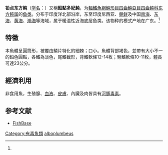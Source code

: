 {{Speciesbox
| name = 铅点东方鲀
| status = NE
| status_system = IUCN3.1
| image = 
| genus = Takifugu
| species = alboplumbeus
| authority = (Richardson, 1844)<ref name='id8851'>{{cite web| url =http://www.bioinfo.cn/db05/BjdwSpecies.php?action=view&id=8851| title =铅点东方鲀| work =《中国动物物种编目数据库》| publisher =中国科学院微生物研究所| author =中国科学院动物研究所| accessdate =2009-04-16| deadurl =yes| archiveurl =https://web.archive.org/web/20160305062610/http://www.bioinfo.cn/db05/BjdwSpecies.php?action=view&id=8851| archivedate =2016-03-05}}</ref>
}}

'''铅点东方鲀'''（[[学名|学名]]：{{lang|la|''Takifugu alboplumbeus''}}）又稱'''鉛點多紀魨'''，为[[輻鰭魚綱|輻鰭魚綱]][[魨形目|魨形目]][[四齒魨亞目|四齒魨亞目]][[四齒鲀科|四齒鲀科]][[东方鲀属|东方鲀属]]的[[鱼类|鱼类]]。分布于印度洋北部沿岸，东至印度尼西亚、[[朝鲜|朝鲜]]及中国[[南海|南海]]、[[东海|东海]]、[[黄海|黄海]]、[[渤海|渤海]]等海域，属于暖温性近海底层鱼类。该物种的模式产地在广东。<ref name=id8851/>

==特徵==
本魚體呈圓筒形，被覆由鱗片特化的細棘；口小。魚體背部褐色，並帶有大小不一的鉛色圓點，各鰭為淡色，尾鰭截形，背鰭軟條12-14枚；臀鰭軟條10-11枚，體長可達23公分。

==經濟利用==
非食用魚，生殖腺、[[血液|血液]]、[[皮膚|皮膚]]、內臟及肉皆具有[[河豚毒素|河豚毒素]]。

== 参考文献 ==
*[https://web.archive.org/web/20131126121555/http://fishbase.sinica.edu.tw/ FishBase]
{{reflist}}

{{Wikispecies|Takifugu alboplumbeus}}
{{Taxonbar|from=Q1049337}}

[[Category:有毒魚類|Category:有毒魚類]]
[[Category:东方鲀属|alboplumbeus]]


{{鲀形目小作品}}